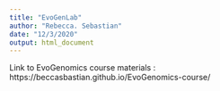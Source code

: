 ```yaml
---
title: "EvoGenLab"
author: "Rebecca. Sebastian"
date: "12/3/2020"
output: html_document
---
```


Link to EvoGenomics course materials : https://beccasbastian.github.io/EvoGenomics-course/